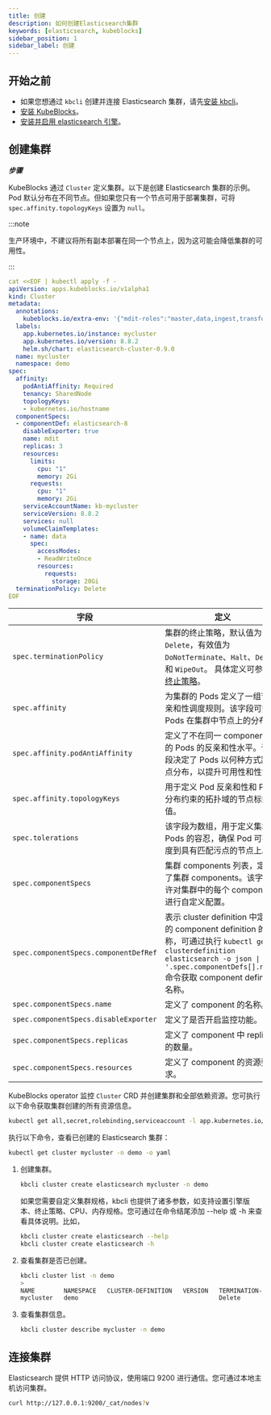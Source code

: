 ```yaml
---
title: 创建
description: 如何创建Elasticsearch集群
keywords: [elasticsearch, kubeblocks]
sidebar_position: 1
sidebar_label: 创建
---
```



## 开始之前

- 如果您想通过 `kbcli` 创建并连接 Elasticsearch 集群，请先[安装 kbcli](./../installation/install-kbcli.md)。
- [安装 KubeBlocks](./../installation/install-kubeblocks.md)。
- [安装并启用 elasticsearch 引擎](./../installation/install-addons.md)。

## 创建集群

***步骤***

<Tabs>

<TabItem value="kubectl" label="kubectl" default>

KubeBlocks 通过 `Cluster` 定义集群。以下是创建 Elasticsearch 集群的示例。Pod 默认分布在不同节点。但如果您只有一个节点可用于部署集群，可将 `spec.affinity.topologyKeys` 设置为 `null`。

:::note

生产环境中，不建议将所有副本部署在同一个节点上，因为这可能会降低集群的可用性。

:::

```yaml
cat <<EOF | kubectl apply -f -
apiVersion: apps.kubeblocks.io/v1alpha1
kind: Cluster
metadata:
  annotations:
    kubeblocks.io/extra-env: '{"mdit-roles":"master,data,ingest,transform","mode":"multi-node"}'
  labels:
    app.kubernetes.io/instance: mycluster
    app.kubernetes.io/version: 8.8.2
    helm.sh/chart: elasticsearch-cluster-0.9.0
  name: mycluster
  namespace: demo
spec:
  affinity:
    podAntiAffinity: Required
    tenancy: SharedNode
    topologyKeys:
    - kubernetes.io/hostname
  componentSpecs:
  - componentDef: elasticsearch-8
    disableExporter: true
    name: mdit
    replicas: 3
    resources:
      limits:
        cpu: "1"
        memory: 2Gi
      requests:
        cpu: "1"
        memory: 2Gi
    serviceAccountName: kb-mycluster
    serviceVersion: 8.8.2
    services: null
    volumeClaimTemplates:
    - name: data
      spec:
        accessModes:
        - ReadWriteOnce
        resources:
          requests:
            storage: 20Gi
  terminationPolicy: Delete
EOF
```

| 字段                                   | 定义  |
|---------------------------------------|--------------------------------------|
| `spec.terminationPolicy`              | 集群的终止策略，默认值为 `Delete`，有效值为 `DoNotTerminate`、`Halt`、`Delete` 和 `WipeOut`。 具体定义可参考 [终止策略](#终止策略)。|
| `spec.affinity`                       | 为集群的 Pods 定义了一组节点亲和性调度规则。该字段可控制 Pods 在集群中节点上的分布。 |
| `spec.affinity.podAntiAffinity`       | 定义了不在同一 component 中的 Pods 的反亲和性水平。该字段决定了 Pods 以何种方式跨节点分布，以提升可用性和性能。 |
| `spec.affinity.topologyKeys`          | 用于定义 Pod 反亲和性和 Pod 分布约束的拓扑域的节点标签值。 |
| `spec.tolerations`                    | 该字段为数组，用于定义集群中 Pods 的容忍，确保 Pod 可被调度到具有匹配污点的节点上。 |
| `spec.componentSpecs`                 | 集群 components 列表，定义了集群 components。该字段允许对集群中的每个 component 进行自定义配置。 |
| `spec.componentSpecs.componentDefRef` | 表示 cluster definition 中定义的 component definition 的名称，可通过执行 `kubectl get clusterdefinition elasticsearch -o json \| jq '.spec.componentDefs[].name'` 命令获取 component definition 名称。 |
| `spec.componentSpecs.name`            | 定义了 component 的名称。  |
| `spec.componentSpecs.disableExporter` | 定义了是否开启监控功能。 |
| `spec.componentSpecs.replicas`        | 定义了 component 中 replicas 的数量。 |
| `spec.componentSpecs.resources`       | 定义了 component 的资源要求。  |

KubeBlocks operator 监控 `Cluster` CRD 并创建集群和全部依赖资源。您可执行以下命令获取集群创建的所有资源信息。

```bash
kubectl get all,secret,rolebinding,serviceaccount -l app.kubernetes.io/instance=mycluster -n demo
```

执行以下命令，查看已创建的 Elasticsearch 集群：

```bash
kubectl get cluster mycluster -n demo -o yaml
```

</TabItem>

<TabItem value="kbcli" label="kbcli">

1. 创建集群。

   ```bash
   kbcli cluster create elasticsearch mycluster -n demo
   ```

   如果您需要自定义集群规格，kbcli 也提供了诸多参数，如支持设置引擎版本、终止策略、CPU、内存规格。您可通过在命令结尾添加 --help 或 -h 来查看具体说明。比如，

   ```bash
   kbcli cluster create elasticsearch --help
   kbcli cluster create elasticsearch -h
   ```

2. 查看集群是否已创建。

   ```bash
   kbcli cluster list -n demo
   >
   NAME        NAMESPACE   CLUSTER-DEFINITION   VERSION   TERMINATION-POLICY   STATUS     CREATED-TIME
   mycluster   demo                                       Delete               Creating   Sep 27,2024 11:42 UTC+0800
   ```

3. 查看集群信息。

   ```bash
   kbcli cluster describe mycluster -n demo
   ```

</TabItem>

</Tabs>

## 连接集群

Elasticsearch 提供 HTTP 访问协议，使用端口 9200 进行通信。您可通过本地主机访问集群。

```bash
curl http://127.0.0.1:9200/_cat/nodes?v
```

